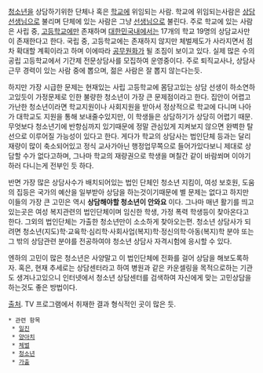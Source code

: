 [[청소년]]을 상담하기위한 단체나 혹은 [[학교]]에 위임되는 사람. 학교에 위임되는사람은 [[상담선생님]]으로 불리며 단체에 있는 사람은 그냥 [[선생님]]으로 불린다. 주로 학교에 있는 사람은 사립 중, [[고등학교]]에만 존재하며 [[대한민국]]내에서는 17개의 학교 19명의 상담교사만이 존재한다고 한다. 국립 중, 고등학교에는 존재하지 않지만 체벌제도가 사라지면서 점차 확대할 계획이라고 하며 이에따라 [[공무원]]화가 될 조짐이 보이고 있다. 실제 많은 수의 공립 고등학교에서 기간제 전문상담사를 모집하여 운영중이다. 주로 퇴직교사나, 상담사 근무 경력이 있는 사람 중에 뽑으며, 젊은 사람은 잘 뽑지 않는다는듯. 

하지만 가장 시급한 문제는 현재있는 사립 고등학교에 몸담고있는 상담 선생이 하소연하고있듯이 가정문제로 인한 불량한 청소년이 가장 큰 문제점이라고 한다. 집안이 어렵고 가난한 청소년이라면 학교지원이나 사회지원을 받아서 정상적으로 학교에 다니며 나아가 대학교도 지원을 통해 보내줄수있지만, 이 학생들은 상담하기가 상당히 어렵기 때문. 무엇보다 청소년기에 반항심까지 있기때문에 정말 관심있게 지켜보지 않으면 완벽한 탈선으로 이루어질 가능성이 있다고 한다. 게다가 학교의 상담사는 법인단체 등과는 달리 재량이 많이 축소되어있고 정식 교사가아닌 행정업무쪽으로 들어가있다보니 제대로 상담할 수가 없다고하며, 그나마 학교의 재량권으로 학생을 며칠간 같이 바람쐬며 이야기하러 다니는게 전부인 듯 하다.

반면 가장 많은 상담사수가 배치되어있는 법인 단체인 청소년 지킴이, 여성 보호원, 도움의 집등은 국가의 예산을 일부받아 상담을 하는것이기때문에 별 문제는 없다고 하지만 이들의 가장 큰 고민은 역시 '''상담해야할 청소년이 안와요''' 이다. 그나마 매년 활기를 띄고있는곳은 여성 복지관련의 법인단체이며 임신한 학생, 가정 폭력 학생등이 찾아온다고 한다. 그외의 법인단체는 가출한 청소년만이 소소하게 찾아오는편. 청소년 상담사가 되려면 청소년(지도)학·교육학·심리학·사회사업(복지)학·정신의학·아동(복지)학 분야 또는 그 밖의 상담관련 분야를 전공하여야 청소년 상담사 자격시험에 응시할 수 있다.

엔하의 고민이 많은 청소년은 사양말고 이 법인단체에 전화를 걸어 상담을 해보도록하자. 혹은, 현재 추세로는 상담센터라고 하여 병원과 같은 카운셀링을 목적으로하는 기관도 생겨나고있으니 인터넷에서 청소년 상담센터를 검색하여 자신에게 맞는 고민상담을 하는것도 좋은 방법이다.

{{{#!html
<iframe width="600" height="338" src="//www.youtube.com/embed/fON7jhCC-4I?rel=0" frameborder="0" allowfullscreen></iframe>
}}}
[http://bbs2.ruliweb.daum.net/gaia/do/ruliweb/default/read?articleId=20085408&bbsId=G005&itemId=143 출처]. TV 프로그램에서 취재한 결과 형식적인 곳이 많은 듯.

 * 관련 항목
  * [[일진]]
  * [[양아치]]
  * [[체벌]]
  * [[청소년]]
  * [[가출]]
